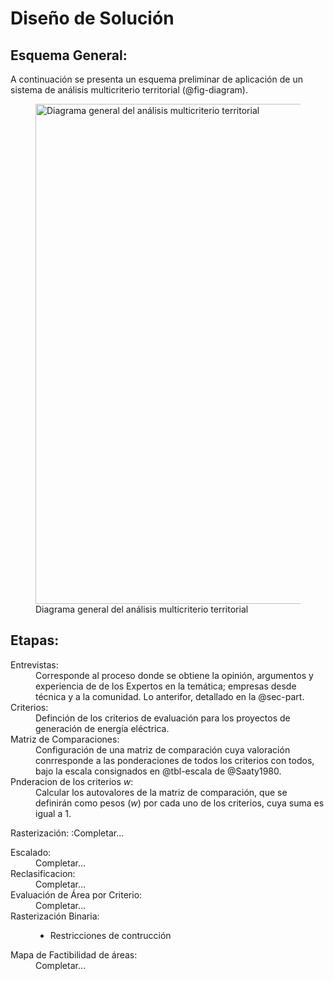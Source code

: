 # Diseño de Solución


## Esquema General:

A continuación se presenta un esquema preliminar de aplicación de un sistema de análisis multicriterio territorial (@fig-diagram).


![Diagrama general del análisis multicriterio territorial](images/diagrama_DMC.png){fig-align="center" width="800" #fig-diagram}


## Etapas:



Entrevistas:
: Corresponde al proceso donde se obtiene la opinión, argumentos y experiencia de de los Expertos en la temática; empresas desde técnica y a la comunidad. Lo anterifor, detallado en la @sec-part.

Criterios: 
: Definción de los criterios de evaluación para los proyectos de generación de energía eléctrica.


Matriz de Comparaciones:
: Configuración de una matriz de comparación cuya valoración conrresponde a las ponderaciones de todos los criterios con todos, bajo la escala consignados en @tbl-escala de @Saaty1980.

Pnderacion de los criterios $w$:
: Calcular los autovalores de la matriz de comparación, que se definirán como pesos ($w$) por cada uno de los criterios, cuya suma es igual a 1.


Rasterización:
:Completar... 



Escalado:
: Completar...



Reclasificacion:
: Completar...


Evaluación de Área por Criterio:
: Completar...



Rasterización Binaria:
: - Restricciones de contrucción

Mapa de Factibilidad de áreas:
: Completar...
